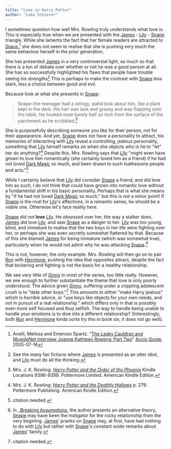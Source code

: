 ```yaml
---
title: "Love in Harry Potter"
author: "Luke Schierer"
---
```


I sometimes question how well Mrs. Rowling truly understands what love is.
This is especially true when we are presented with the [James] - [Lily] -
[Snape] triangle.  While she laments the fact that her female readers are
attracted to [Draco],[^221206-2] she does not seem to realise that she is
pushing very much the same behaviour herself in the prior generation.

She has presented [James] in a very controversial light, so much so that
there is a ton of debate over whether or not he was a good person at all.  She
has so successfully highlighted his flaws that people have trouble seeing his
strengths[^221206-3]  This is perhaps to make the contrast with [Snape] less
stark, less a choice between good and evil.

Because look at what she presents in [Snape]:

> Snape-the-teenager had a stringy, pallid look about him, like a plant kept in the dark. His hair was lank and greasy and was flopping onto the table, his hooked nose barely half an inch from the surface of the parchment as he scribbled.[^221206-4]

She is purposefully describing someone you like for their person, not for their
appearance.  And yet, [Snape] does not have a personality to attract, his
memories of interacting with [Lily] reveal a controlling, jealous
personality, something that [Lily] herself remarks on when she objects who is
he to "let" her do anything?[^221206-5]  Despite this, Mrs. Rowling says that
[Lily] "might even have grown to love him romantically (she certainly loved him
as a friend) if he had not loved [Dark Magic] so much, and been drawn to such
loathesome people and acts."[^221206-6]

While I certainly believe that [Lily] did consider [Snape] a friend, and
did love him as such, I do *not* think that could have grown into romantic love
without a fundamental shift in his basic personality.   Perhaps that is what
she means by "if he had not loved [Dark Magic] so much," but this is *not* a
minor point!  If [Snape] is the rival for [Lily]'s affections, in a
romantic sense, he should be a viable one.  Otherwise let's face reality here.

[Snape] did *not* **love** [Lily].  He *obsessed* over her, the way a
stalker does.  [James] *did* love [Lily], and saw [Snape] as a danger to
her.  [Lily] was too young, blind, and immature to realise that the two boys
in her life were fighting over her, or perhaps she was even secretly somewhat
flattered by that. Because of this she blamed [James] for being immature
(which was somewhat true), particularly when he would not admit *why* he was
attacking [Snape].[^230804-2]

[Dark Magic]: <../../magic/dark>

[^230804-2]: In _[Breaking Assumptions], the author presents an alternative theory,
    [Snape] may have been the instigator for the rocky relationship from the very
    begining.  [James]' pranks on [Snape] may, at first, have had nothing to do
    with [Lily] but rather with [Snape]'s constant snide remarks about [James]'
    family.

[Breaking Assumptions]: https://www.fanfiction.net/s/8678515

[^221206-1]: Ms. Melissa Anelli and Mrs. J. K. Rowling.
    "[J.K. Rowling Web Chat Transcript][LCRWC]"
    [The Leaky Cauldron](http://www.the-leaky-cauldron.org) 2007-07-30

[^221206-5]: Mrs. J. K. Rowling.
    _[Harry Potter and the Deathly Hallows](https://www.librarything.com/work/3577382/book/225886820)_
    p. 279.  Pottermore Publishing.  American Kindle Edition.

[^221206-4]: Mrs. J. K. Rowling. 
    _[Harry Potter and the Order of the Phoenix](https://www.librarything.com/work/115/book/225886709)_
    Kindle Locations 9396-9398. Pottermore Limited. American Kindle Edition. 

[James]: <../../people/potter/james>

[lily]: <../../people/evans/lily_j/>

[Snape]: <../../people/snape/severus>

[Draco]: <../../people/malfoy/draco_lucius>

[^221206-2]: Anelli, Melissa and Emerson Spartz. 
    "[The Leaky Cauldron and MuggleNet interview Joanne Kathleen Rowling: Part Two][LCMIp2]" 
    [Accio Quote](http://www.accio-quote.org/),  2005-07-16

[LCMIp2]: <http://www.accio-quote.org/articles/2005/0705-tlc_mugglenet-anelli-2.htm>

[^221206-3]: See the many fan fictions where [James] is presented as an utter idiot, and [Lily] must do all the thinking.

This is not, however, the only example.  Mrs. Rowling will then go on to pair
[Ron] with [Hermione], pushing the idea that opposites attract, despite the
fact that bickering and fighting is not the basis for a healthy relationship.  

[Ron]: <../../people/weasley/ronald_bilius>

[Hermione]: <../../people/granger/hermione_jean>

We see very little of [Ginny] in most of the series, too little really.
However, we see enough to further substantiate the theme that love is only
poorly understood.  The advice given [Ginny], suffering under a crippling
adolescent crush is to "date other boys."[^221206-6]  This amounts to either
"make Harry jealous" which is *horrible* advice, or "use boys like objects for
your own needs, and not in pursuit of a real relationship." which differs only
in that is possibly even *more* self focused and thus selfish.  The way to
handle being unable to handle your emotions is to dive into a different
relationship? (Interestingly, both [Ron] and [Hermione] kinda sorta try
this in book six, it does not go well).  

[Ginny]: <../../people/weasley/ginevra_molly>

[^221206-6]: citation needed.
